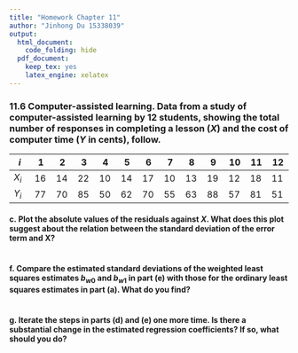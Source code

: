 ```yaml
---
title: "Homework Chapter 11"
author: "Jinhong Du 15338039"
output:
  html_document:
    code_folding: hide
  pdf_document:
    keep_tex: yes
    latex_engine: xelatex
---
```


### 11.6 **Computer-assisted learning**. Data from a study of computer-assisted learning by 12 students, showing the total number of responses in completing a lesson ($X$) and the cost of computer time ($Y$ in cents), follow.
$i$ |1    |2    |3    |4    |5    |6    |7    |8    |9    |10   |11   |12
----|----|----  |----|----  |----|----  |----|----  |----|----  |----|----
$X_i$|16  |14   |22   |10   |14   |17   |10   |13   |19   |12   |18   |11
$Y_i$|77  |70   |85   |50   |62   |70   |55   |63   |88   |57   |81   |51

#### c. Plot the absolute values of the residuals against $X$. What does this plot suggest about the relation between the standard deviation of the error term and X?
```r

```


#### f. Compare the estimated standard deviations of the weighted least squares estimates $b_{w0}$ and $b_{w1}$ in part (e) with those for the ordinary least squares estimates in part (a). What do you find?
```r

```

  
#### g. Iterate the steps in parts (d) and (e) one more time. Is there a substantial change in the estimated regression coefficients? If so, what should you do?
```r

```



